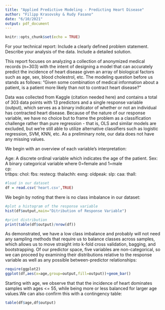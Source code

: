 ```yaml
---
title: "Applied Predictive Modeling - Predicting Heart Disease"
author: "Filipp Krasovsky & Rudy Fasano"
date: "6/10/2021"
output: pdf_document
---
```


```r
knitr::opts_chunk$set(echo = TRUE)
```

For your technical report:
Include a clearly defined problem statement.
Describe your analysis of the data.
Include a detailed solution.

This report focuses on analyzing a collection of anonymized medical records (n=303) with the intent of designing a model that can accurately predict the incidence of heart disease given an array of biological factors such as age, sex, blood cholestrol, etc. The modeling question before us stands as follows: "Given some combination of medical information about a patient, is a patient more likely than not to contract heart disease?" 

Data was collected from Kaggle (citation needed here) and contains a total of 303 data points with 13 predictors and a single response variable (output), which serves as a binary indicator of whether or not an individual has contracted heart disease. Because of the nature of our response variable, we have no choice but to frame the problem as a classification challenge rather than pure regression - that is, OLS and similar models are excluded, but we're still able to utilize alternative classifiers such as logistic regression, SVM, KNN, etc. As a preliminary note, our data does not have any missing values.

We begin with an overview of each variable's interpretation:

Age: A discrete ordinal variable which indicates the age of the patient.
Sex: A binary categorical variable where 0=female and 1=male \
cp:  
trtbps:
chol: 
fbs:
restecg:
thalachh:
exng:
oldpeak:
slp:
caa:
thall:

```r
#load in our dataset
df = read.csv('heart.csv',TRUE)
```

We begin by noting that there is no class imbalance in our dataset:

```r
#plot a histogram of the response variable
hist(df$output,main="Ditribution of Response Variable")
```
```r
#print distribution
print(table(df$output)/nrow(df))
```
As demonstrated, we have a low class imbalance and probably will not need any sampling methods that require us to balance classes across samples, which allows us to move straight into k-fold cross validation, bagging, and bootstrapping.
Of our predictor space, five variables are non-categorical, so we can proceed by examining their distributions relative to the response variable as well as any possible between-predictor relationships:

```r
require(ggplot2)
ggplot(df,aes(x=age,group=output,fill=output))+geom_bar()
```
Starting with age, we observe that that the incidence of heart dominates samples with ages <= 55, while being more or less balanced for larger age values.We can also confirm this with a contingency table:

```r
table(df$age,df$output)
```





